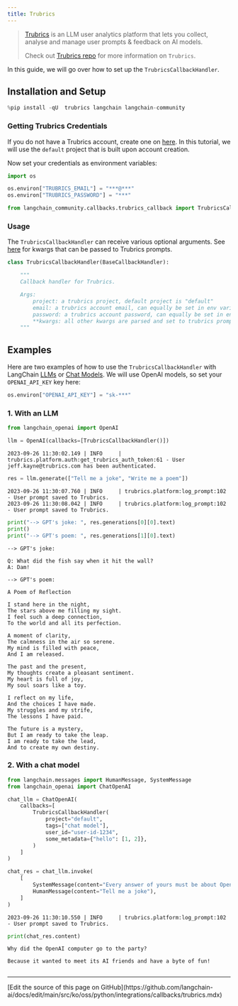```yaml
---
title: Trubrics
---
```


>[Trubrics](https://trubrics.com) is an LLM user analytics platform that lets you collect, analyse and manage user
prompts & feedback on AI models.
>
>Check out [Trubrics repo](https://github.com/trubrics/trubrics-sdk) for more information on `Trubrics`.

In this guide, we will go over how to set up the `TrubricsCallbackHandler`.

## Installation and Setup

```python
%pip install -qU  trubrics langchain langchain-community
```

### Getting Trubrics Credentials

If you do not have a Trubrics account, create one on [here](https://trubrics.streamlit.app/). In this tutorial, we will use the `default` project that is built upon account creation.

Now set your credentials as environment variables:

```python
import os

os.environ["TRUBRICS_EMAIL"] = "***@***"
os.environ["TRUBRICS_PASSWORD"] = "***"
```

```python
from langchain_community.callbacks.trubrics_callback import TrubricsCallbackHandler
```

### Usage

The `TrubricsCallbackHandler` can receive various optional arguments. See [here](https://trubrics.github.io/trubrics-sdk/platform/user_prompts/#saving-prompts-to-trubrics) for kwargs that can be passed to Trubrics prompts.

```python
class TrubricsCallbackHandler(BaseCallbackHandler):

    """
    Callback handler for Trubrics.

    Args:
        project: a trubrics project, default project is "default"
        email: a trubrics account email, can equally be set in env variables
        password: a trubrics account password, can equally be set in env variables
        **kwargs: all other kwargs are parsed and set to trubrics prompt variables, or added to the `metadata` dict
    """
```

## Examples

Here are two examples of how to use the `TrubricsCallbackHandler` with LangChain [LLMs](/oss/python/langchain/models) or [Chat Models](/oss/python/langchain/models). We will use OpenAI models, so set your `OPENAI_API_KEY` key here:

```python
os.environ["OPENAI_API_KEY"] = "sk-***"
```

### 1. With an LLM

```python
from langchain_openai import OpenAI
```

```python
llm = OpenAI(callbacks=[TrubricsCallbackHandler()])
```

```output
2023-09-26 11:30:02.149 | INFO     | trubrics.platform.auth:get_trubrics_auth_token:61 - User jeff.kayne@trubrics.com has been authenticated.
```

```python
res = llm.generate(["Tell me a joke", "Write me a poem"])
```

```output
2023-09-26 11:30:07.760 | INFO     | trubrics.platform:log_prompt:102 - User prompt saved to Trubrics.
2023-09-26 11:30:08.042 | INFO     | trubrics.platform:log_prompt:102 - User prompt saved to Trubrics.
```

```python
print("--> GPT's joke: ", res.generations[0][0].text)
print()
print("--> GPT's poem: ", res.generations[1][0].text)
```

```output
--> GPT's joke:

Q: What did the fish say when it hit the wall?
A: Dam!

--> GPT's poem:

A Poem of Reflection

I stand here in the night,
The stars above me filling my sight.
I feel such a deep connection,
To the world and all its perfection.

A moment of clarity,
The calmness in the air so serene.
My mind is filled with peace,
And I am released.

The past and the present,
My thoughts create a pleasant sentiment.
My heart is full of joy,
My soul soars like a toy.

I reflect on my life,
And the choices I have made.
My struggles and my strife,
The lessons I have paid.

The future is a mystery,
But I am ready to take the leap.
I am ready to take the lead,
And to create my own destiny.
```

### 2. With a chat model

```python
from langchain.messages import HumanMessage, SystemMessage
from langchain_openai import ChatOpenAI
```

```python
chat_llm = ChatOpenAI(
    callbacks=[
        TrubricsCallbackHandler(
            project="default",
            tags=["chat model"],
            user_id="user-id-1234",
            some_metadata={"hello": [1, 2]},
        )
    ]
)
```

```python
chat_res = chat_llm.invoke(
    [
        SystemMessage(content="Every answer of yours must be about OpenAI."),
        HumanMessage(content="Tell me a joke"),
    ]
)
```

```output
2023-09-26 11:30:10.550 | INFO     | trubrics.platform:log_prompt:102 - User prompt saved to Trubrics.
```

```python
print(chat_res.content)
```

```output
Why did the OpenAI computer go to the party?

Because it wanted to meet its AI friends and have a byte of fun!
```

```python

```

---

<Callout icon="pen-to-square" iconType="regular">
  [Edit the source of this page on GitHub](https://github.com/langchain-ai/docs/edit/main/src/ko/oss/python/integrations/callbacks/trubrics.mdx)
</Callout>
